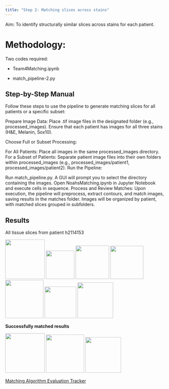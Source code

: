 ```yaml
---
title: "Step 2: Matching slices across stains"
---
```


Aim: To identify structurally similar slices across stains for each patient.

# **Methodology**:

Two codes required:

-   Team4Matching.ipynb

-   match_pipeline-2.py


## Step-by-Step Manual

Follow these steps to use the pipeline to generate matching slices for all patients or a specific subset:

Prepare Image Data: Place .tif image files in the designated folder (e.g., processed_images). Ensure that each patient has images for all three stains (H&E, Melanin, Sox10).

Choose Full or Subset Processing:

For All Patients: Place all images in the same processed_images directory. For a Subset of Patients: Separate patient image files into their own folders within processed_images (e.g., processed_images/patient1, processed_images/patient2). Run the Pipeline:

Run match_pipeline.py. A GUI will prompt you to select the directory containing the images. Open NoahsMatching.ipynb in Jupyter Notebook and execute cells in sequence. Process and Review Matches: Upon execution, the pipeline will preprocess, extract contours, and match images, saving results in the matches folder. Images will be organized by patient, with matched slices grouped in subfolders.

## Results

All tissue slices from patient h2114153

![](step 2 images/slice1.png){width="125"}
![](step 2 images/slice4.png){width="90"}
![](step 2 images/slice5.png){width="106"}
![](step 2 images/slice6.png){width="105"}
![](step 2 images/slice2.png){width="121"}
![](step 2 images/slice7.png){width="100"}
![](step 2 images/slice3.png){width="113"}

**Successfully matched results**

![](step 2 images/slice1.png){width="125"}
![](step 2 images/slice2.png){width="121"}
![](step 2 images/slice3.png){width="113"}


[Matching Algorithm Evaluation Tracker](https://docs.google.com/spreadsheets/d/1ftfgVTarxCAADnrV4wQ9Plx2EjlHfv4KF3QgBLAyV2A/edit?gid=1717311473#gid=1717311473)
